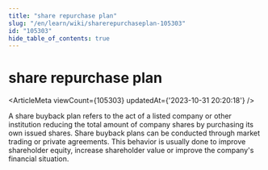 ```yaml
---
title: "share repurchase plan"
slug: "/en/learn/wiki/sharerepurchaseplan-105303"
id: "105303"
hide_table_of_contents: true
---
```



<Breadcrumbs current="share repurchase plan" />

# share repurchase plan

<ArticleMeta viewCount={105303} updatedAt={'2023-10-31 20:20:18'} />
<div className='border-solid border-b border-t-0 my-4 border-[var(--ifm-color-gray-300)]' />

A share buyback plan refers to the act of a listed company or other institution reducing the total amount of company shares by purchasing its own issued shares. Share buyback plans can be conducted through market trading or private agreements. This behavior is usually done to improve shareholder equity, increase shareholder value or improve the company's financial situation.

